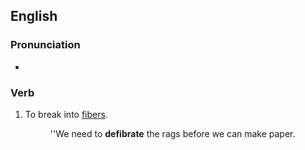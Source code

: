 ==English==

===Pronunciation===
* {{a|UK}} {{IPA|/diːfaɪ'bɹeɪt/}}

===Verb===
{{en-verb|defibrat|es}}

# To break into [[fiber]]s.
#:''We need to '''defibrate''' the rags before we can make paper.